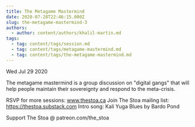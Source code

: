 ```yaml
---
title: The Metagame Mastermind
date: 2020-07-28T22:46:15.000Z
slug: the-metagame-mastermind-3
authors:
  - author: content/authors/khalil-martin.md
tags:
  - tag: content/tags/session.md
  - tag: content/tags/metagame-mastermind.md
  - tag: content/tags/the-metagame-mastermind.md
---
```






Wed Jul 29 2020

The metagame mastermind is a group discussion on "digital gangs" that will help people maintain their sovereignty and respond to the meta-crisis.

RSVP for more sessions: www.thestoa.ca
Join The Stoa mailing list: https://thestoa.substack.com
Intro song: Kali Yuga Blues by Bardo Pond

Support The Stoa @ patreon.com/the_stoa


